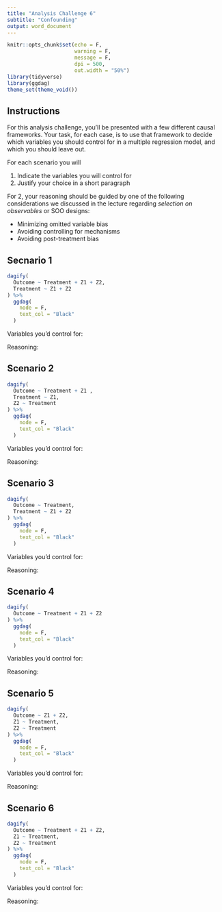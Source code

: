 ```yaml
---
title: "Analysis Challenge 6"
subtitle: "Confounding"
output: word_document
---
```


```r
knitr::opts_chunk$set(echo = F,
                      warning = F,
                      message = F,
                      dpi = 500,
                      out.width = "50%")
library(tidyverse)
library(ggdag)
theme_set(theme_void())
```

## Instructions

For this analysis challenge, you'll be presented with a few different causal frameworks. Your task, for each case, is to use that framework to decide which variables you should control for in a multiple regression model, and which you should leave out.

For each scenario you will 

1. Indicate the variables you will control for
2. Justify your choice in a short paragraph

For 2, your reasoning should be guided by one of the following considerations we discussed in the lecture regarding *selection on observables* or SOO designs:

- Minimizing omitted variable bias
- Avoiding controlling for mechanisms
- Avoiding post-treatment bias

\clearpage

## Secnario 1

```r
dagify(
  Outcome ~ Treatment + Z1 + Z2,
  Treatment ~ Z1 + Z2
) %>%
  ggdag(
    node = F,
    text_col = "Black"
  )
```

Variables you'd control for:

Reasoning:

\clearpage

## Scenario 2

```r
dagify(
  Outcome ~ Treatment + Z1 ,
  Treatment ~ Z1,
  Z2 ~ Treatment
) %>%
  ggdag(
    node = F,
    text_col = "Black"
  )
```

Variables you'd control for:

Reasoning:

\clearpage

## Scenario 3

```r
dagify(
  Outcome ~ Treatment,
  Treatment ~ Z1 + Z2
) %>%
  ggdag(
    node = F,
    text_col = "Black"
  )
```

Variables you'd control for:

Reasoning:


\clearpage

## Scenario 4

```r
dagify(
  Outcome ~ Treatment + Z1 + Z2
) %>%
  ggdag(
    node = F,
    text_col = "Black"
  )
```

Variables you'd control for:

Reasoning:


\clearpage

## Scenario 5

```r
dagify(
  Outcome ~ Z1 + Z2,
  Z1 ~ Treatment,
  Z2 ~ Treatment
) %>%
  ggdag(
    node = F,
    text_col = "Black"
  )
```

Variables you'd control for:

Reasoning:


\clearpage

## Scenario 6

```r
dagify(
  Outcome ~ Treatment + Z1 + Z2,
  Z1 ~ Treatment,
  Z2 ~ Treatment
) %>%
  ggdag(
    node = F,
    text_col = "Black"
  )
```

Variables you'd control for:

Reasoning: